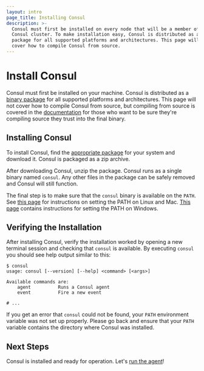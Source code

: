 ```yaml
---
layout: intro
page_title: Installing Consul
description: >-
  Consul must first be installed on every node that will be a member of the
  Consul cluster. To make installation easy, Consul is distributed as a binary
  package for all supported platforms and architectures. This page will not
  cover how to compile Consul from source.
---
```


# Install Consul

Consul must first be installed on your machine. Consul is distributed as a
[binary package](/downloads) for all supported platforms and architectures.
This page will not cover how to compile Consul from source, but compiling from
source is covered in the [documentation](/docs) for those who want to
be sure they're compiling source they trust into the final binary.

## Installing Consul

To install Consul, find the [appropriate package](/downloads) for
your system and download it. Consul is packaged as a zip archive.

After downloading Consul, unzip the package. Consul runs as a single binary
named `consul`. Any other files in the package can be safely removed and
Consul will still function.

The final step is to make sure that the `consul` binary is available on the `PATH`.
See [this page](https://stackoverflow.com/questions/14637979/how-to-permanently-set-path-on-linux)
for instructions on setting the PATH on Linux and Mac.
[This page](https://stackoverflow.com/questions/1618280/where-can-i-set-path-to-make-exe-on-windows)
contains instructions for setting the PATH on Windows.

## Verifying the Installation

After installing Consul, verify the installation worked by opening a new
terminal session and checking that `consul` is available. By executing
`consul` you should see help output similar to this:

```text
$ consul
usage: consul [--version] [--help] <command> [<args>]

Available commands are:
    agent          Runs a Consul agent
    event          Fire a new event

# ...
```

If you get an error that `consul` could not be found, your `PATH`
environment variable was not set up properly. Please go back and ensure
that your `PATH` variable contains the directory where Consul was
installed.

## Next Steps

Consul is installed and ready for operation. Let's
[run the agent](/intro/getting-started/agent)!
